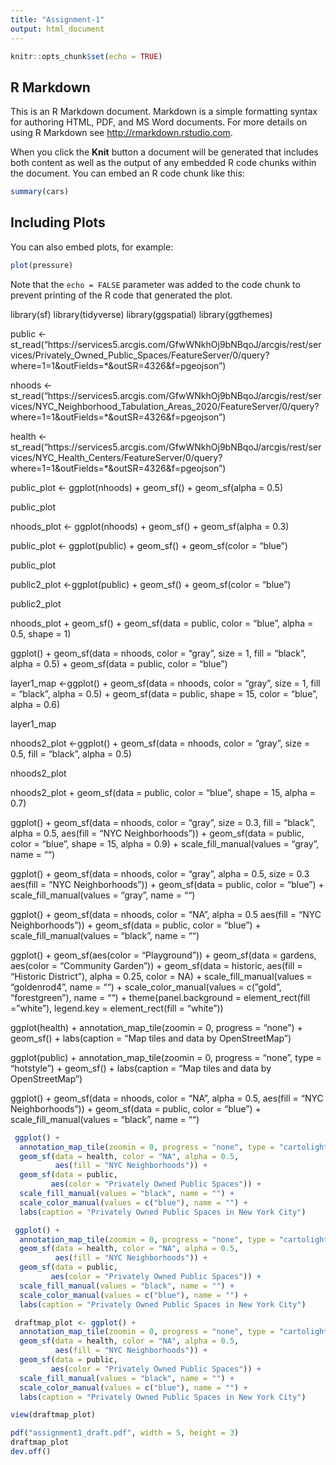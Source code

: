 ```yaml
---
title: "Assignment-1"
output: html_document
---
```


```r
knitr::opts_chunk$set(echo = TRUE)
```

## R Markdown

This is an R Markdown document. Markdown is a simple formatting syntax for authoring HTML, PDF, and MS Word documents. For more details on using R Markdown see <http://rmarkdown.rstudio.com>.

When you click the **Knit** button a document will be generated that includes both content as well as the output of any embedded R code chunks within the document. You can embed an R code chunk like this:

```r
summary(cars)
```

## Including Plots

You can also embed plots, for example:

```r
plot(pressure)
```

Note that the `echo = FALSE` parameter was added to the code chunk to prevent printing of the R code that generated the plot.

library(sf)
library(tidyverse)
library(ggspatial)
library(ggthemes)

public <- st_read("https://services5.arcgis.com/GfwWNkhOj9bNBqoJ/arcgis/rest/services/Privately_Owned_Public_Spaces/FeatureServer/0/query?where=1=1&outFields=*&outSR=4326&f=pgeojson")

nhoods <- st_read("https://services5.arcgis.com/GfwWNkhOj9bNBqoJ/arcgis/rest/services/NYC_Neighborhood_Tabulation_Areas_2020/FeatureServer/0/query?where=1=1&outFields=*&outSR=4326&f=pgeojson")

health <- st_read("https://services5.arcgis.com/GfwWNkhOj9bNBqoJ/arcgis/rest/services/NYC_Health_Centers/FeatureServer/0/query?where=1=1&outFields=*&outSR=4326&f=pgeojson")



public_plot <- ggplot(nhoods) +
geom_sf() +
geom_sf(alpha = 0.5)

public_plot

nhoods_plot <- ggplot(nhoods) +
geom_sf() +
geom_sf(alpha = 0.3)

public_plot <- ggplot(public) +
geom_sf() + 
geom_sf(color = "blue")

public_plot

public2_plot <-ggplot(public) + 
geom_sf() +
geom_sf(color = "blue")

public2_plot

nhoods_plot + 
geom_sf() +
geom_sf(data = public, color = "blue", alpha = 0.5, shape = 1)

 ggplot() +
  geom_sf(data = nhoods, color = "gray", 
                           size = 1,
                           fill = "black",
                           alpha = 0.5) +
  geom_sf(data = public, color = "blue")
  
layer1_map <-ggplot() +
geom_sf(data = nhoods, color = "gray", size = 1, fill = "black", alpha = 0.5) + geom_sf(data = public, shape = 15, color = "blue", alpha = 0.6)

layer1_map

nhoods2_plot <-ggplot() + 
geom_sf(data = nhoods, color = "gray", size = 0.5, fill = "black", alpha = 0.5)

nhoods2_plot

nhoods2_plot +
geom_sf(data = public, color  = "blue", shape = 15, alpha = 0.7)

ggplot() + 
geom_sf(data = nhoods, color = "gray", size = 0.3, fill = "black", alpha = 0.5, aes(fill = "NYC Neighborhoods")) +
geom_sf(data = public, color  = "blue", shape = 15, alpha = 0.9) +
scale_fill_manual(values = "gray", name = "")

 ggplot() +
  geom_sf(data = nhoods, color = "gray", alpha = 0.5, size = 0.3
          aes(fill = "NYC Neighborhoods")) +
  geom_sf(data = public, color = "blue") +
  scale_fill_manual(values = "gray", name = "")
  
 ggplot() +
  geom_sf(data = nhoods, color = "NA", alpha = 0.5
          aes(fill = "NYC Neighborhoods")) +
  geom_sf(data = public, color = "blue") +
  scale_fill_manual(values = "black", name = "")


ggplot() +
  geom_sf(aes(color = "Playground")) +
  geom_sf(data = gardens, aes(color = "Community Garden")) +
  geom_sf(data = historic, aes(fill = "Historic District"), alpha = 0.25, color = NA) +
  scale_fill_manual(values = "goldenrod4", name = "") +
  scale_color_manual(values = c("gold", "forestgreen"), name = "") +
  theme(panel.background = element_rect(fill = "white"),
        legend.key = element_rect(fill = "white"))
        
        
ggplot(health) +
  annotation_map_tile(zoomin = 0, progress = "none") +
  geom_sf() +
  labs(caption = "Map tiles and data by OpenStreetMap")

ggplot(public) +
  annotation_map_tile(zoomin = 0, progress = "none", type = "hotstyle")  +
  geom_sf() +
  labs(caption = "Map tiles and data by OpenStreetMap")

 ggplot() +
  geom_sf(data = nhoods, color = "NA", alpha = 0.5,
          aes(fill = "NYC Neighborhoods")) +
  geom_sf(data = public, color = "blue") +
  scale_fill_manual(values = "black", name = "")
```r
 ggplot() +
  annotation_map_tile(zoomin = 0, progress = "none", type = "cartolight") +
  geom_sf(data = health, color = "NA", alpha = 0.5,
          aes(fill = "NYC Neighborhoods")) +
  geom_sf(data = public,
         aes(color = "Privately Owned Public Spaces")) +
  scale_fill_manual(values = "black", name = "") +
  scale_color_manual(values = c("blue"), name = "") +
  labs(caption = "Privately Owned Public Spaces in New York City")
```
```r
 ggplot() +
  annotation_map_tile(zoomin = 0, progress = "none", type = "cartolight") +
  geom_sf(data = health, color = "NA", alpha = 0.5,
          aes(fill = "NYC Neighborhoods")) +
  geom_sf(data = public,
         aes(color = "Privately Owned Public Spaces")) +
  scale_fill_manual(values = "black", name = "") +
  scale_color_manual(values = c("blue"), name = "") +
  labs(caption = "Privately Owned Public Spaces in New York City")
```

```r
 draftmap_plot <- ggplot() +
  annotation_map_tile(zoomin = 0, progress = "none", type = "cartolight") +
  geom_sf(data = health, color = "NA", alpha = 0.5,
          aes(fill = "NYC Neighborhoods")) +
  geom_sf(data = public,
         aes(color = "Privately Owned Public Spaces")) +
  scale_fill_manual(values = "black", name = "") +
  scale_color_manual(values = c("blue"), name = "") +
  labs(caption = "Privately Owned Public Spaces in New York City")
```
```r
view(draftmap_plot)
```
```r
pdf("assignment1_draft.pdf", width = 5, height = 3)
draftmap_plot
dev.off()
```




